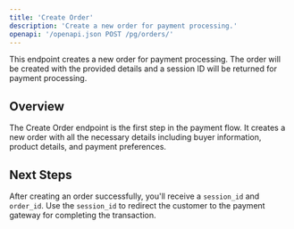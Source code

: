 ```yaml
---
title: 'Create Order'
description: 'Create a new order for payment processing.'
openapi: '/openapi.json POST /pg/orders/'
---
```


<Note>
  This endpoint creates a new order for payment processing. The order will be created with the provided details and a session ID will be returned for payment processing.
</Note>

## Overview

The Create Order endpoint is the first step in the payment flow. It creates a new order with all the necessary details including buyer information, product details, and payment preferences.

## Next Steps

After creating an order successfully, you'll receive a `session_id` and `order_id`. Use the `session_id` to redirect the customer to the payment gateway for completing the transaction.
